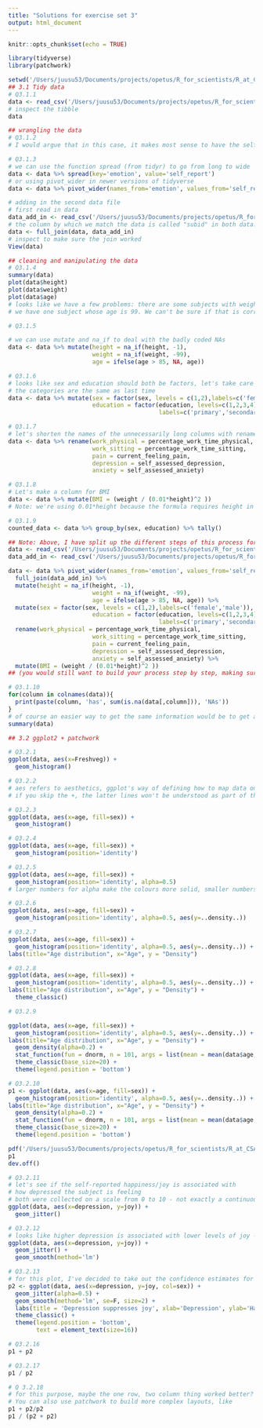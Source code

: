 ```yaml
---
title: "Solutions for exercise set 3"
output: html_document
---
```


```r
knitr::opts_chunk$set(echo = TRUE)
```
```r
library(tidyverse)
library(patchwork)

setwd('/Users/juusu53/Documents/projects/opetus/R_for_scientists/R_at_CSAN/data/')
## 3.1 Tidy data 
# Q3.1.1
data <- read_csv('/Users/juusu53/Documents/projects/opetus/R_for_scientists/R_at_CSAN/data/exercise_data_not_tidy.csv')
# inspect the tibble
data

## wrangling the data
# Q3.1.2 
# I would argue that in this case, it makes most sense to have the self-reported emotions eachin their own column like they were in the last set of exercises. We also have a second data file which we need to join to the first one.

# Q3.1.3
# we can use the function spread (from tidyr) to go from long to wide
data <- data %>% spread(key='emotion', value='self_report')
# or using pivot_wider in newer versions of tidyverse
data <- data %>% pivot_wider(names_from='emotion', values_from='self_report')

# adding in the second data file
# first read in data
data_add_in <- read_csv('/Users/juusu53/Documents/projects/opetus/R_for_scientists/R_at_CSAN/data/exercise_data_not_tidy_add_in.csv')
# the column by which we match the data is called "subid" in both data.frames, so we can just say
data <- full_join(data, data_add_in)
# inspect to make sure the join worked
View(data)

## cleaning and manipulating the data
# Q3.1.4 
summary(data)
plot(data$height)
plot(data$weight)
plot(data$age)
# looks like we have a few problems: there are some subjects with weight and height either negative or around zero - that cannot be true
# we have one subject whose age is 99. We can't be sure if that is correct, but let us assume that that's also mistake and replace that with NA

# Q3.1.5

# we can use mutate and na_if to deal with the badly coded NAs
data <- data %>% mutate(height = na_if(height, -1), 
                        weight = na_if(weight, -99),
                        age = ifelse(age > 85, NA, age))

# Q3.1.6
# looks like sex and education should both be factors, let's take care of that
# the categories are the same as last time
data <- data %>% mutate(sex = factor(sex, levels = c(1,2),labels=c('female','male')), 
                        education = factor(education, levels=c(1,2,3,4), 
                                           labels=c('primary','secondary','vocational', 'university')))

# Q3.1.7
# let's shorten the names of the unnecessarily long columns with rename
data <- data %>% rename(work_physical = percentage_work_time_physical, 
                        work_sitting = percentage_work_time_sitting,
                        pain = current_feeling_pain,
                        depression = self_assessed_depression,
                        anxiety = self_assessed_anxiety)

# Q3.1.8
# Let's make a column for BMI
data <- data %>% mutate(BMI = (weight / (0.01*height)^2 )) 
# Note: we're using 0.01*height because the formula requires height in meters and our data has it in centimeters

# Q3.1.9 
counted_data <- data %>% group_by(sex, education) %>% tally()

## Note: Above, I have split up the different steps of this process for pedagogical reasons. If you wanted, you could do the same data cleaning in a much more condensed format, like so: 
data <- read_csv('/Users/juusu53/Documents/projects/opetus/R_for_scientists/R_at_CSAN/data/exercise_data_not_tidy.csv')
data_add_in <- read_csv('/Users/juusu53/Documents/projects/opetus/R_for_scientists/R_at_CSAN/data/exercise_data_not_tidy_add_in.csv')

data <- data %>% pivot_wider(names_from='emotion', values_from='self_report') %>% 
  full_join(data_add_in) %>% 
  mutate(height = na_if(height, -1), 
                        weight = na_if(weight, -99),
                        age = ifelse(age > 85, NA, age)) %>% 
  mutate(sex = factor(sex, levels = c(1,2),labels=c('female','male')), 
                        education = factor(education, levels=c(1,2,3,4), 
                                           labels=c('primary','secondary','vocational', 'university'))) %>% 
  rename(work_physical = percentage_work_time_physical, 
                        work_sitting = percentage_work_time_sitting,
                        pain = current_feeling_pain,
                        depression = self_assessed_depression,
                        anxiety = self_assessed_anxiety) %>% 
  mutate(BMI = (weight / (0.01*height)^2 ))
## (you would still want to build your process step by step, making sure outcome after each step is what you want it to be)

# Q3.1.10
for(column in colnames(data)){
  print(paste(column, 'has', sum(is.na(data[,column])), 'NAs'))
}
# of course an easier way to get the same information would be to get a summary of the data set
summary(data)

## 3.2 ggplot2 + patchwork

# Q3.2.1 
ggplot(data, aes(x=Freshveg)) +
  geom_histogram()

# Q3.2.2
# aes refers to aesthetics, ggplot's way of defining how to map data onto the plot
# if you skip the +, the latter lines won't be understood as part of the same plot call

# Q3.2.3 
ggplot(data, aes(x=age, fill=sex)) +
  geom_histogram()

# Q3.2.4
ggplot(data, aes(x=age, fill=sex)) +
  geom_histogram(position='identity')

# Q3.2.5 
ggplot(data, aes(x=age, fill=sex)) +
  geom_histogram(position='identity', alpha=0.5)
# larger numbers for alpha make the colours more solid, smaller numbers make it more see-through

# Q3.2.6
ggplot(data, aes(x=age, fill=sex)) +
  geom_histogram(position='identity', alpha=0.5, aes(y=..density..))

# Q3.2.7
ggplot(data, aes(x=age, fill=sex)) +
  geom_histogram(position='identity', alpha=0.5, aes(y=..density..)) +
labs(title="Age distribution", x="Age", y = "Density")

# Q3.2.8
ggplot(data, aes(x=age, fill=sex)) +
  geom_histogram(position='identity', alpha=0.5, aes(y=..density..)) +
labs(title="Age distribution", x="Age", y = "Density") +
  theme_classic()

# Q3.2.9

ggplot(data, aes(x=age, fill=sex)) +
  geom_histogram(position='identity', alpha=0.5, aes(y=..density..)) +
labs(title="Age distribution", x="Age", y = "Density") +
  geom_density(alpha=0.2) +
  stat_function(fun = dnorm, n = 101, args = list(mean = mean(data$age, na.rm=T), sd = sd(data$age, na.rm=T)), colour='red') + 
  theme_classic(base_size=20) +
  theme(legend.position = 'bottom')

# Q3.2.10
p1 <- ggplot(data, aes(x=age, fill=sex)) +
  geom_histogram(position='identity', alpha=0.5, aes(y=..density..)) +
labs(title="Age distribution", x="Age", y = "Density") +
  geom_density(alpha=0.2) +
  stat_function(fun = dnorm, n = 101, args = list(mean = mean(data$age, na.rm=T), sd = sd(data$age, na.rm=T)), colour='red') + 
  theme_classic(base_size=20) +
  theme(legend.position = 'bottom')

pdf('/Users/juusu53/Documents/projects/opetus/R_for_scientists/R_at_CSAN/age_distribution.pdf')
p1
dev.off()

# Q3.2.11
# let's see if the self-reported happiness/joy is associated with
# how depressed the subject is feeling
# both were collected on a scale from 0 to 10 - not exactly a continuous scale but we can still use scatter plot to look at it as long as we use geom_jitter to add a bit of visual jitter 
ggplot(data, aes(x=depression, y=joy)) + 
  geom_jitter()

# Q3.2.12
# looks like higher depression is associated with lower levels of joy - who would've thunk!
ggplot(data, aes(x=depression, y=joy)) + 
  geom_jitter() + 
  geom_smooth(method='lm')

# Q3.2.13
# for this plot, I've decided to take out the confidence estimates for the trend line (se=F), and added sex information to the dot color. Notice how having dot color defined by sex gives us separate trend lines for males and females?
p2 <- ggplot(data, aes(x=depression, y=joy, col=sex)) + 
  geom_jitter(alpha=0.5) +
  geom_smooth(method='lm', se=F, size=2) + 
  labs(title = 'Depression suppresses joy', xlab='Depression', ylab='Happiness') +
  theme_classic() +
  theme(legend.position = 'bottom',
        text = element_text(size=16))

# Q3.2.16
p1 + p2

# Q3.2.17
p1 / p2

# Q 3.2.18
# for this purpose, maybe the one row, two column thing worked better?
# You can also use patchwork to build more complex layouts, like
p1 + p2/p2
p1 / (p2 + p2)

```
